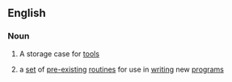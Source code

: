 ==English==

===Noun===

# A storage case for [[tool]]s
#{{computing}} a [[set]] of [[pre-existing]] [[routine]]s for use in [[writing]] new [[program]]s